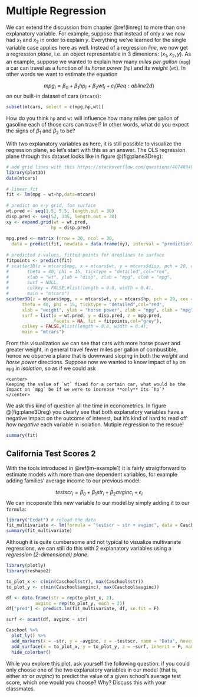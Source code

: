 # Multiple Regression {#multiple-reg}

We can extend the discussion from chapter \@ref(linreg) to more than one explanatory variable. For example, suppose that instead of only $x$ we now had $x_1$ and $x_2$ in order to explain $y$. Everything we've learned for the single variable case applies here as well. Instead of a regression *line*, we now get a regression *plane*, i.e. an object representable in 3 dimenions: $(x_1,x_2,y)$.
As an example, suppose we wanted to explain how many *miles per gallon* (`mpg`) a car can travel as a function of its *horse power* (`hp`) and its *weight* (`wt`). In other words we want to estimate the equation

$$
mpg_i = \beta_0 + \beta_1 hp_i + \beta_2 wt_i + \varepsilon_i (\#eq:abline2d)
$$
on our built-in dataset of cars (`mtcars`):

```r
subset(mtcars, select = c(mpg,hp,wt))
```

How do you think `hp` and `wt` will influence how many miles per gallon of gasoline each of those cars can travel? In other words, what do you expect the signs of $\beta_1$ and $\beta_2$ to be? 


With two explanatory variables as here, it is still possible to visualize the regression plane, so let's start with this as an answer. The OLS regression plane through this dataset looks like in figure \@(fig:plane3Dreg):

```r
# add grid lines with this https://stackoverflow.com/questions/40748949/match-gridlines-to-axis-ticks-in-3d-regression-plot-persp-and-rockchalk
library(plot3D)
data(mtcars)
 
# linear fit
fit <- lm(mpg ~ wt+hp,data=mtcars)
 
# predict on x-y grid, for surface
wt.pred <- seq(1.5, 5.5, length.out = 30)
disp.pred <- seq(52, 335, length.out = 30)
xy <- expand.grid(wt = wt.pred, 
                 hp = disp.pred)
 
mpg.pred <- matrix (nrow = 30, ncol = 30, 
  data = predict(fit, newdata = data.frame(xy), interval = "prediction"))
 
# predicted z-values, fitted points for droplines to surface
fitpoints <- predict(fit) 
# scatter3D(z = mtcars$mpg, x = mtcars$wt, y = mtcars$disp, pch = 20, cex = 1.5, 
#       theta = 40, phi = 15, ticktype = "detailed",col="red",
#       xlab = "wt", ylab = "disp", zlab = "mpg", clab = "mpg",
#       surf = NULL,
#       colkey = FALSE,#list(length = 0.8, width = 0.4),            
#       main = "mtcars")
scatter3D(z = mtcars$mpg, x = mtcars$wt, y = mtcars$hp, pch = 20, cex = 1.5,
      theta = 40, phi = 15, ticktype = "detailed",col="red",
      xlab = "weight", ylab = "horse power", zlab = "mpg", clab = "mpg",
      surf = list(x = wt.pred, y = disp.pred, z = mpg.pred,
                  facets = NA, fit = fitpoints,col="grey"),
      colkey = FALSE,#list(length = 0.8, width = 0.4),
      main = "mtcars")
```

From this visualization we can see that cars with more horse power and greater weight, in general travel fewer miles per gallon of combustible, hence we observe a plane that is downward sloping in both the *weight* and *horse power* directions. Suppose now we wanted to know impact of `hp` on `mpg` *in isolation*, so as if we could ask 

```block
<center>
Keeping the value of `wt` fixed for a certain car, what would be the impact on `mpg` be if we were to increase **only** its `hp`?
</center>
```

We ask this kind of question all the time in econometrics. In figure \@(fig:plane3Dreg) you clearly see that both explanatory variables have a negative impact on the outcome of interest, but it's kind of hard to read off *how negative* each variable in isolation. Mutiple regression to the rescue!

```r
summary(fit)
```

## California Test Scores 2

With the tools introduced in \@ref(lm-example1) it is fairly straigtforward to estimate models with more than one dependent variables, for example adding families' average income to our previous model:

$$testscr_i = \beta_0 + \beta_1  str_i + \beta_2  avginc_i + \epsilon_i$$
We can incoporate this new variable to our model by simply adding it to our `formula`:

```r
library("Ecdat") # reload the data
fit_multivariate <- lm(formula = "testscr ~ str + avginc", data = Caschool)
summary(fit_multivariate)
```

Although it is quite cumbersome and not typical to visualize multivariate regressions, we can still do this with 2 explanatory variables using a *regression (2-dimensional) plane*.

```r
library(plotly)
library(reshape2)

to_plot_x <- c(min(Caschool$str), max(Caschool$str))
to_plot_y <- c(min(Caschool$avginc), max(Caschool$avginc))

df <- data.frame(str = rep(to_plot_x, 2),
           avginc = rep(to_plot_y, each = 2))
df["pred"] <- predict.lm(fit_multivariate, df, se.fit = F)

surf <- acast(df, avginc ~ str)

Caschool %>%
  plot_ly() %>%
  add_markers(x = ~str, y = ~avginc, z = ~testscr, name = "Data", hoverinfo = "skip", opacity = .5, marker=list(color = 'blue', size = 3)) %>%
  add_surface(x = to_plot_x, y = to_plot_y, z = ~surf, inherit = F, name = "Best Fit Plane", opacity = .75, cauto = F, surfacecolor = rep('grey', 4)) %>%
  hide_colorbar()

```

While you explore this plot, ask yourself the following question: if you could only choose one of the two explanatory variables in our model (that is, either $str$ or $avginc$) to predict the value of a given school's average test score, which one would you choose? Why? Discuss this with your classmates.

